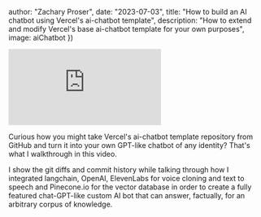 



  author: "Zachary Proser",
  date: "2023-07-03",
  title: "How to build an AI chatbot using Vercel's ai-chatbot template",
  description: "How to extend and modify Vercel's base ai-chatbot template for your own purposes",
  image: aiChatbot
})


<iframe 
  class="youtube-video"
  src="https://www.youtube.com/embed/FiUaEi1q1pI" 
  title="YouTube video player" 
  frameborder="0" 
  allow="fullscreen;">
</iframe>


Curious how you might take Vercel's ai-chatbot template repository from GitHub and turn it into your own GPT-like chatbot of any identity? That's what I walkthrough in this video. 

I show the git diffs and commit history while talking through how I integrated langchain, OpenAI, ElevenLabs for voice cloning and text to speech and Pinecone.io for the vector database in order to create a fully featured chat-GPT-like custom AI bot that can answer, factually, for an arbitrary corpus of knowledge.
